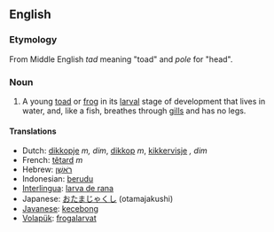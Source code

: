 ==English==
=== Etymology ===
From Middle English ''tad'' meaning "toad" and ''pole'' for "head".

===Noun===
#A young [[toad]] or [[frog]] in its [[larval]] stage of development that lives in water, and, like a fish, breathes through [[gill]]s and has no legs.

====Translations====
*Dutch: [[dikkopje]] ''m, dim'', [[dikkop]] ''m'', [[kikkervisje]] '', dim''
*French: [[têtard]] ''m''
*Hebrew: [[ראשן|רֹאשָׁן]]
*Indonesian: [[berudu]]
*[[Interlingua]]: [[larva de rana]]
*Japanese: [[おたまじゃくし]] (otamajakushi)
*[[Javanese]]: [[kecebong]]
*[[Volapük]]: [[frogalarvat]]